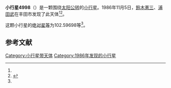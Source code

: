 {{Infobox planet
| bgcolour = #FFFFC0
| name = 4998 Kabashima
| symbol = 
| image = 
| caption = 
| discovery = yes
| discovery_ref = 
| discoverer = [[鈴木憲三|鈴木憲三]]、[[浦田武|浦田武]]
| discovery_site = [[丰田市|丰田市]] 
| discovered = 1986年11月5日
| designations = yes
| mp_name = 
| named_after = 
| alt_names = 1986 VG/ 1983 CU2
| mp_category = [[主带小行星|主带小行星]]
| orbit_ref = <ref name="a">[http://ssd.jpl.nasa.gov/sbdb.cgi?sstr=4998 4998 Kabashima] {{Wayback|url=http://ssd.jpl.nasa.gov/sbdb.cgi?sstr=4998 |date=20201124011442 }}，小行星數據庫瀏覽器（JPL Small-Body Database Browser）－[[美国国家航空航天局|美国国家航空航天局]]喷气推进实验室</ref>
| epoch = 2456400.5 (2013年4月18日更新)
| aphelion = {{convert|3.2344894|AU|km|3|abbr=on|lk=out}}
| perihelion = {{convert|2.7837856|AU|km|3|abbr=on}}
| semimajor = {{convert|3.0091375|AU|km|3|abbr=on}}
| eccentricity = 0.0748892
| period = 1906.608288 [[日|日]]<br />5.22[[儒略年|儒略年]]
| avg_speed = 
| inclination = 9.89664
| asc_node = 352.37206
| mean_anomaly = 
| arg_peri = 102.59698
| satellites = 
| physical_characteristics = yes
| dimensions = 
| mass = 
| density = 
| surface_grav = 
| escape_velocity = 
| sidereal_day = 
| axial_tilt = 
| pole_ecliptic_lat = 
| pole_ecliptic_lon = 
| albedo = 
| temperatures= 
| temp_name1 = 
| mean_temp_1 = 
| max_temp_1 = 
| temp_name2 = 
| max_temp_2 = 
| spectral_type = 
| abs_magnitude = 102.59698
}}

'''小行星4998'''（{{lang-en|4998 Kabashima}}）是一颗围绕[[太阳|太阳]][[公转|公转]]的[[小行星|小行星]]。1986年11月5日，[[鈴木憲三|鈴木憲三]]、[[浦田武|浦田武]]在丰田市发现了此天体<ref name="a" /><ref>{{cite news|title=小行星列表|url=http://cfa-www.harvard.edu/iau/lists/NumberedMPs.txt|accessdate=2013-07-08|newspaper=哈佛大学|archive-date=2008-05-17|archive-url=https://web.archive.org/web/20080517010638/http://cfa-www.harvard.edu/iau/lists/NumberedMPs.txt|dead-url=no}}</ref>。

这颗小行星的[[绝对星等|绝对星等]]为102.59698等<ref name="a" />。

==参考文献==
{{reflist}}
{{Minor Planet Number|[[小行星4997|小行星4997]]|[[小行星4999|小行星4999]]}}

{{小天体}}

[[Category:小行星带天体|Category:小行星带天体]]
[[Category:1986年发现的小行星|Category:1986年发现的小行星]]

{{asteroid-stub}}